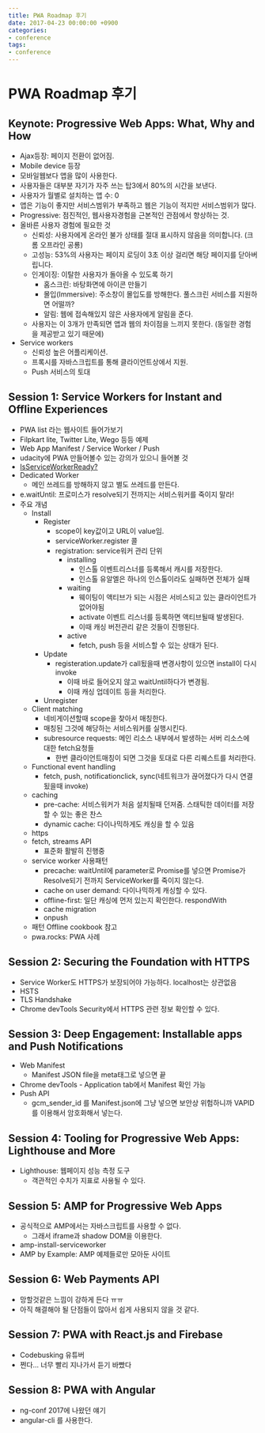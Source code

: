 ```yaml
---
title: PWA Roadmap 후기
date: 2017-04-23 00:00:00 +0900
categories:
- conference
tags:
- conference
---
```

# PWA Roadmap 후기

## Keynote: Progressive Web Apps: What, Why and How
* Ajax등장: 페이지 전환이 없어짐.
* Mobile device 등장
* 모바일웹보다 앱을 많이 사용한다.
* 사용자들은 대부분 자기가 자주 쓰는 탑3에서 80%의 시간을 보낸다.
* 사용자가 월별로 설치하는 앱 수: 0
* 앱은 기능이 좋지만 서비스범위가 부족하고 웹은 기능이 적지만 서비스범위가 많다.
* Progressive: 점진적인, 웹사용자경험을 근본적인 관점에서 향상하는 것.
* 올바른 사용자 경험에 필요한 것
    * 신뢰성: 사용자에게 온라인 불가 상태를 절대 표시하지 않음을 의미합니다. (크롬 오프라인 공룡)
    * 고성능: 53%의 사용자는 페이지 로딩이 3초 이상 걸리면 해당 페이지를 닫아버립니다.
    * 인게이징: 이탈한 사용자가 돌아올 수 있도록 하기
        * 홈스크린: 바탕화면에 아이콘 만들기
        * 몰입(Immersive): 주소창이 몰입도를 방해한다. 풀스크린 서비스를 지원하면 어떨까?
        * 알림: 웹에 접속해있지 않은 사용자에게 알림을 준다.
    * 사용자는 이 3개가 만족되면 앱과 웹의 차이점을 느끼지 못한다. (동일한 경험을 제공받고 있기 때문에)
* Service workers
    * 신뢰성 높은 어플리케이션. 
    * 프록시를 자바스크립트를 통해 클라이언트상에서 지원.
    * Push 서비스의 토대

## Session 1: Service Workers for Instant and Offline Experiences
* PWA list 라는 웹사이트 들어가보기
* Filpkart lite, Twitter Lite, Wego 등등 예제
* Web App Manifest / Service Worker / Push
* udacity에 PWA 만들어볼수 있는 강의가 있으니 들어볼 것
* [IsServiceWorkerReady?](https://jakearchibald.github.io/isserviceworkerready/)
* Dedicated Worker
    * 메인 쓰레드를 방해하지 않고 별도 쓰레드를 만든다.
* e.waitUntil: 프로미스가 resolve되기 전까지는 서비스워커를 죽이지 말라!
* 주요 개념
    * Install
        * Register
            * scope이 key값이고 URL이 value임.
            * serviceWorker.register 콜
            * registration: service워커 관리 단위
                * installing
                    * 인스톨 이벤트리스너를 등록해서 캐시를 저장한다.
                    * 인스톨 유알엘은 하나의 인스톨이라도 실패하면 전체가 실패
                * waiting
                    * 웨이팅이 액티브가 되는 시점은 서비스되고 있는 클라이언트가 없어야됨
                    * activate 이벤트 리스너를 등록하면 액티브될때 발생된다.
                    * 이때 캐싱 버전관리 같은 것들이 진행된다.
                * active
                    * fetch, push 등을 서비스할 수 있는 상태가 된다.
        * Update
            * registeration.update가 call됬을때 변경사항이 있으면 install이 다시 invoke
                * 이때 바로 들어오지 않고 waitUntil하다가 변경됨.
                * 이때 캐싱 업데이트 등을 처리한다.
        * Unregister
    * Client matching
        * 네비게이션할때 scope을 찾아서 매칭한다.
        * 매칭된 그것에 해당하는 서비스워커를 실행시킨다. 
        * subresource requests: 메인 리소스 내부에서 발생하는 서버 리소스에 대한 fetch요청들
            * 한번 클라이언트매칭이 되면 그것을 토대로 다른 리퀘스트를 처리한다.
    * Functional event handling
        * fetch, push, notificationclick, sync(네트워크가 끊어졌다가 다시 연결됬을때 invoke)
    * caching
        * pre-cache: 서비스워커가 처음 설치될때 던져줌. 스태틱한 데이터를 저장할 수 있는 좋은 찬스
        * dynamic cache: 다이나믹하게도 캐싱을 할 수 있음
    * https
    * fetch, streams API
        * 표준화 활발히 진행중
    * service worker 사용패턴
        * precache: waitUntil에 parameter로 Promise를 넣으면 Promise가 Resolve되기 전까지 ServiceWorker를 죽이지 않는다.
        * cache on user demand: 다이나믹하게 캐싱할 수 있다.
        * offline-first: 일단 캐싱에 먼저 있는지 확인한다. respondWith
        * cache migration
        * onpush
    * 패턴 Offline cookbook 참고
    * pwa.rocks: PWA 사례

## Session 2: Securing the Foundation with HTTPS
* Service Worker도 HTTPS가 보장되어야 가능하다. localhost는 상관없음
* HSTS
* TLS Handshake
* Chrome devTools Security에서 HTTPS 관련 정보 확인할 수 있다.

## Session 3: Deep Engagement: Installable apps and Push Notifications
* Web Manifest
    * Manifest JSON file을 meta태그로 넣으면 끝
* Chrome devTools - Application tab에서 Manifest 확인 가능
* Push API
    * gcm_sender_id 를 Manifest.json에 그냥 넣으면 보안상 위험하니까 VAPID를 이용해서 암호화해서 넣는다.

## Session 4: Tooling for Progressive Web Apps: Lighthouse and More
* Lighthouse: 웹페이지 성능 측정 도구
    * 객관적인 수치가 지표로 사용될 수 있다.

## Session 5: AMP for Progressive Web Apps
* 공식적으로 AMP에서는 자바스크립트를 사용할 수 없다.
    * 그래서 iframe과 shadow DOM을 이용한다.
* amp-install-serviceworker
* AMP by Example: AMP 예제들로만 모아둔 사이트

## Session 6: Web Payments API
* 망할것같은 느낌이 강하게 든다 ㅠㅠ
* 아직 해결해야 될 단점들이 많아서 쉽게 사용되지 않을 것 같다.

## Session 7: PWA with React.js and Firebase
* Codebusking 유튜버
* 쩐다... 너무 빨리 지나가서 듣기 바빴다

## Session 8: PWA with Angular
* ng-conf 2017에 나왔던 얘기
* angular-cli 를 사용한다.